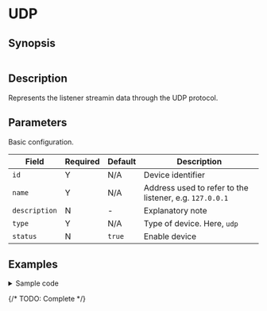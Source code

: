 # UDP

## Synopsis

```yaml
```

## Description

Represents the listener streamin data through the UDP protocol.

## Parameters

Basic configuration.

|Field|Required|Default|Description|
|---|---|---|---|
|`id`|Y|N/A|Device identifier|
|`name`|Y|N/A|Address used to refer to the listener, e.g. `127.0.0.1`|
|`description`|N|-|Explanatory note|
|`type`|Y|N/A|Type of device. Here, `udp`|
|`status`|N|`true`|Enable device|

## Examples

<details>
<summary>Sample code</summary>
```yaml
```
</details>

{/* TODO: Complete */}